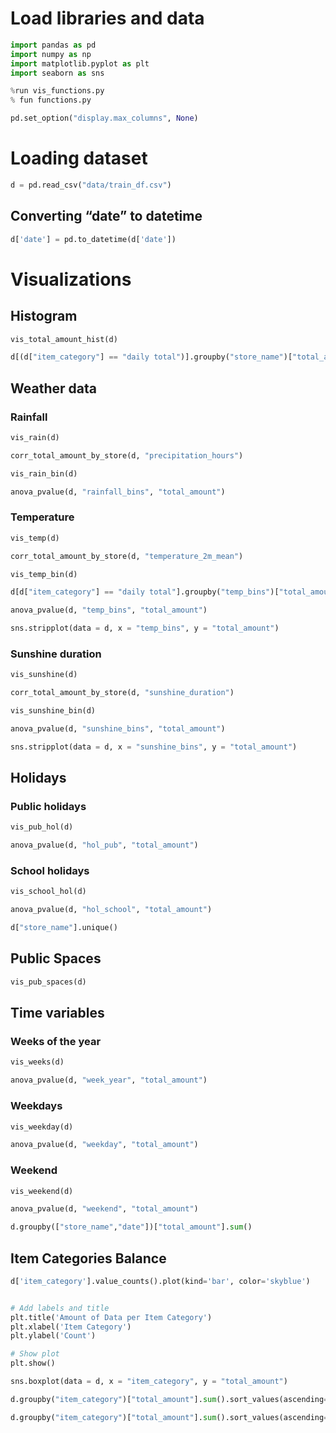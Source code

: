 
# Load libraries and data


```python
import pandas as pd
import numpy as np
import matplotlib.pyplot as plt
import seaborn as sns

```

```python
%run vis_functions.py
% fun functions.py
```

```python
pd.set_option("display.max_columns", None)
```

# Loading dataset

```python
d = pd.read_csv("data/train_df.csv")
```


## Converting "date" to datetime 

```python
d['date'] = pd.to_datetime(d['date'])
```




# Visualizations

## Histogram

```python
vis_total_amount_hist(d)
```


```python
d[(d["item_category"] == "daily total")].groupby("store_name")["total_amount"].mean()
```



## Weather data

### Rainfall

```python
vis_rain(d)
```

```python
corr_total_amount_by_store(d, "precipitation_hours")
```


```python
vis_rain_bin(d)
```


```python
anova_pvalue(d, "rainfall_bins", "total_amount")
```




### Temperature

```python
vis_temp(d)
```

```python
corr_total_amount_by_store(d, "temperature_2m_mean")
```


```python
vis_temp_bin(d)
```

```python
d[d["item_category"] == "daily total"].groupby("temp_bins")["total_amount"].mean()
```



```python
anova_pvalue(d, "temp_bins", "total_amount")
```


```python
sns.stripplot(data = d, x = "temp_bins", y = "total_amount")
```




### Sunshine duration

```python
vis_sunshine(d)
```

```python
corr_total_amount_by_store(d, "sunshine_duration")
```


```python
vis_sunshine_bin(d)
```


```python
anova_pvalue(d, "sunshine_bins", "total_amount")
```


```python
sns.stripplot(data = d, x = "sunshine_bins", y = "total_amount")
```





## Holidays

### Public holidays

```python
vis_pub_hol(d)
```

```python
anova_pvalue(d, "hol_pub", "total_amount")
```



### School holidays
```python
vis_school_hol(d)
```

```python
anova_pvalue(d, "hol_school", "total_amount")
```


```python
d["store_name"].unique()
```



## Public Spaces

```python
vis_pub_spaces(d)
```




## Time variables

### Weeks of the year

```python
vis_weeks(d)
```

```python
anova_pvalue(d, "week_year", "total_amount")
```




### Weekdays

```python
vis_weekday(d)
```


```python
anova_pvalue(d, "weekday", "total_amount")
```



### Weekend

```python
vis_weekend(d)
```


```python
anova_pvalue(d, "weekend", "total_amount")
```










```python
d.groupby(["store_name","date"])["total_amount"].sum()
```






## Item Categories Balance

```python

d['item_category'].value_counts().plot(kind='bar', color='skyblue')


# Add labels and title
plt.title('Amount of Data per Item Category')
plt.xlabel('Item Category')
plt.ylabel('Count')

# Show plot
plt.show()

```


```python
sns.boxplot(data = d, x = "item_category", y = "total_amount")
```


```python
d.groupby("item_category")["total_amount"].sum().sort_values(ascending=False).sum()
```


```python
d.groupby("item_category")["total_amount"].sum().sort_values(ascending=False)[-1] / d.groupby("item_category")["total_amount"].sum().sort_values(ascending=False).sum()
```